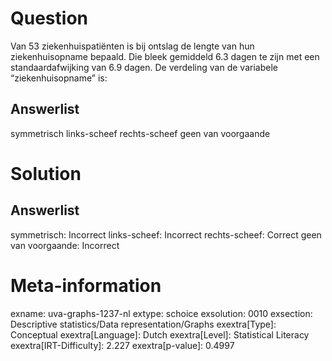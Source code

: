 Question
========

Van 53 ziekenhuispatiënten is bij ontslag de lengte van hun
ziekenhuisopname bepaald. Die bleek gemiddeld 6.3 dagen te zijn met een
standaardafwijking van 6.9 dagen. De verdeling van de variabele
"ziekenhuisopname" is:

Answerlist
----------

symmetrisch
links-scheef
rechts-scheef
geen van voorgaande

Solution
========

Answerlist
----------

symmetrisch: Incorrect
links-scheef: Incorrect
rechts-scheef: Correct
geen van voorgaande: Incorrect

Meta-information
================
exname: uva-graphs-1237-nl
extype: schoice
exsolution: 0010
exsection: Descriptive statistics/Data representation/Graphs
exextra[Type]: Conceptual
exextra[Language]: Dutch
exextra[Level]: Statistical Literacy
exextra[IRT-Difficulty]: 2.227
exextra[p-value]: 0.4997
